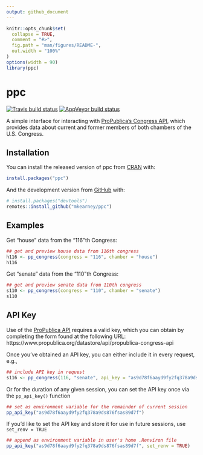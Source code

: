 ```yaml
---
output: github_document
---
```


<!-- README.md is generated from README.Rmd. Please edit that file -->

```r
knitr::opts_chunk$set(
  collapse = TRUE,
  comment = "#>",
  fig.path = "man/figures/README-",
  out.width = "100%"
)
options(width = 90)
library(ppc)
```

# ppc

<!-- badges: start -->
[![Travis build status](https://travis-ci.org/mkearney/ppc.svg?branch=master)](https://travis-ci.org/mkearney/ppc)
[![AppVeyor build status](https://ci.appveyor.com/api/projects/status/github/mkearney/ppc?branch=master&svg=true)](https://ci.appveyor.com/project/mkearney/ppc)
<!-- badges: end -->

A simple interface for interacting with [ProPublica's Congress API](https://projects.propublica.org/api-docs/congress-api/), which 
provides data about current and former members of both chambers of the U.S. 
Congress.

## Installation

You can install the released version of ppc from [CRAN](https://CRAN.R-project.org) with:

``` r
install.packages("ppc")
```

And the development version from [GitHub](https://github.com/) with:

``` r
# install.packages("devtools")
remotes::install_github("mkearney/ppc")
```

## Examples

Get "house" data from the "116"th Congress:

```r
## get and preview house data from 116th congress
h116 <- pp_congress(congress = "116", chamber = "house")
h116
```

Get "senate" data from the "110"th Congress:

```r
## get and preview senate data from 110th congress
s110 <- pp_congress(congress = "110", chamber = "senate")
s110
```

## API Key

Use of the [ProPublica API](https://projects.propublica.org/api-docs/congress-api/) 
requires a valid key, which you can obtain by completing the form found at the
following URL: https://www.propublica.org/datastore/api/propublica-congress-api

Once you've obtained an API key, you can either include it in every request, e.g.,
``` r
## include API key in request
s116 <- pp_congress(116, "senate", api_key = "as9d78f6aayd9fy2fq378a9ds876fsas89d7f")
```

Or for the duration of any given session, you can set the API key once via the
`pp_api_key()` function

``` r
## set as environment variable for the remainder of current session
pp_api_key("as9d78f6aayd9fy2fq378a9ds876fsas89d7f")
```

If you'd like to set the API key and store it for use in future sessions, use 
`set_renv = TRUE`

``` r
## append as environment variable in user's home .Renviron file
pp_api_key("as9d78f6aayd9fy2fq378a9ds876fsas89d7f", set_renv = TRUE)
```

